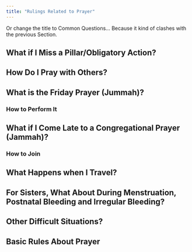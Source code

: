 ```yaml
---
title: "Rulings Related to Prayer"
---
```


Or change the title to Common Questions... Because it kind of clashes with the previous Section.

## What if I Miss a Pillar/Obligatory Action?

## How Do I Pray with Others?

## What is the Friday Prayer (Jummah)?

### How to Perform It

## What if I Come Late to a Congregational Prayer (Jammah)?

### How to Join

## What Happens when I Travel?

## For Sisters, What About During Menstruation, Postnatal Bleeding and Irregular Bleeding?

## Other Difficult Situations?

## Basic Rules About Prayer
